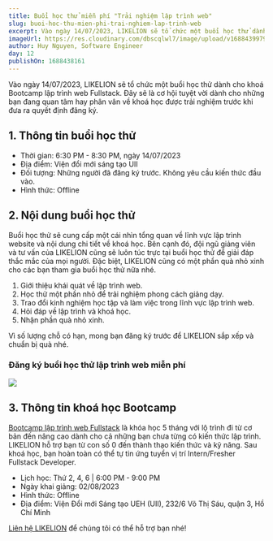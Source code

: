 ```yaml
---
title: Buổi học thử miễn phí "Trải nghiệm lập trình web"
slug: buoi-hoc-thu-mien-phi-trai-nghiem-lap-trinh-web
excerpt: Vào ngày 14/07/2023, LIKELION sẽ tổ chức một buổi học thử dành cho khoá Bootcamp lập trình web Fullstack. Đây sẽ là cơ hội tuyệt vời dành cho những bạn đang quan tâm hay phân vân về khoá học được trải nghiệm trước khi đưa ra quyết định đăng ký.
imageUrl: https://res.cloudinary.com/dbscqlwl7/image/upload/v1688439979/blogs/buoi-hoc-thu-mien-phi-trai-nghiem-lap-trinh-web/banner_molk0k.png
author: Huy Nguyen, Software Engineer
day: 12
publishOn: 1688438161
---
```


Vào ngày 14/07/2023, LIKELION sẽ tổ chức một buổi học thử dành cho khoá Bootcamp lập trình web Fullstack. Đây sẽ là cơ hội tuyệt vời dành cho những bạn đang quan tâm hay phân vân về khoá học được trải nghiệm trước khi đưa ra quyết định đăng ký.

## 1. Thông tin buổi học thử

- Thời gian: 6:30 PM - 8:30 PM, ngày 14/07/2023
- Địa điểm: Viện đổi mới sáng tạo UII
- Đối tượng: Những người đã đăng ký trước. Không yêu cầu kiến thức đầu vào.
- Hình thức: Offline

## 2. Nội dung buổi học thử

Buổi học thử sẽ cung cấp một cái nhìn tổng quan về lĩnh vực lập trình website và nội dung chi tiết về khoá học. Bên cạnh đó, đội ngũ giảng viên và tư vấn của LIKELION cũng sẽ luôn túc trực tại buổi học thử để giải đáp thắc mắc của mọi người. Đặc biệt, LIKELION cũng có một phần quà nhỏ xinh cho các bạn tham gia buổi học thử nữa nhé.

1. Giới thiệu khái quát về lập trình web.
2. Học thử một phần nhỏ để trải nghiệm phong cách giảng dạy.
3. Trao đổi kinh nghiệm học tập và làm việc trong lĩnh vực lập trình web.
4. Hỏi đáp về lập trình và khoá học.
5. Nhận phần quà nhỏ xinh.

Vì số lượng chỗ có hạn, mong bạn đăng ký trước để LIKELION sắp xếp và chuẩn bị quà nhé.

### Đăng ký buổi học thử lập trình web miễn phí

[![](https://res.cloudinary.com/dbscqlwl7/image/upload/v1688453943/blogs/buoi-hoc-thu-mien-phi-trai-nghiem-lap-trinh-web/tai-day.png)](https://forms.gle/E1uYdwwD82XWfPpq6)

## 3. Thông tin khoá học Bootcamp

[Bootcamp lập trình web Fullstack](https://likelion-landing.vercel.app/courses/bootcamp-lap-trinh-web-fullstack) là khóa học 5 tháng với lộ trình đi từ cơ bản đến nâng cao dành cho cả những bạn chưa từng có kiến thức lập trình. LIKELION hỗ trợ bạn từ con số 0 đến thành thạo kiến thức và kỹ năng. Sau khoá học, bạn hoàn toàn có thể tự tin ứng tuyển vị trí Intern/Fresher Fullstack Developer.

- Lịch học: Thứ 2, 4, 6 | 6:00 PM - 9:00 PM
- Ngày khai giảng: 02/08/2023
- Hình thức: Offline
- Địa điểm: Viện Đổi mới Sáng tạo UEH (UII), 232/6 Võ Thị Sáu, quận 3, Hồ Chí Minh

[Liên hệ LIKELION](https://likelion-landing.vercel.app/contact) để chúng tôi có thể hỗ trợ bạn nhé!
